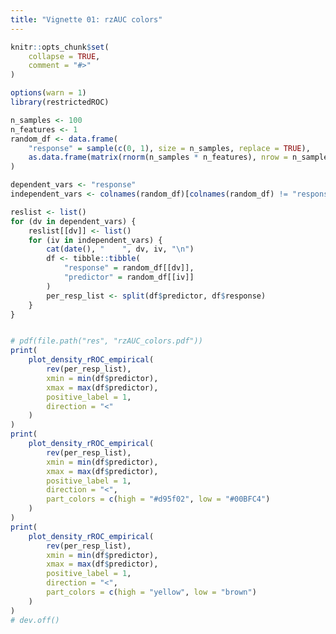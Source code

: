 ```yaml
---
title: "Vignette 01: rzAUC colors"
---
```


```r
knitr::opts_chunk$set(
    collapse = TRUE,
    comment = "#>"
)
```

```r
options(warn = 1)
library(restrictedROC)
```

```r
n_samples <- 100
n_features <- 1
random_df <- data.frame(
    "response" = sample(c(0, 1), size = n_samples, replace = TRUE),
    as.data.frame(matrix(rnorm(n_samples * n_features), nrow = n_samples, ncol = n_features))
)

dependent_vars <- "response"
independent_vars <- colnames(random_df)[colnames(random_df) != "response"]

reslist <- list()
for (dv in dependent_vars) {
    reslist[[dv]] <- list()
    for (iv in independent_vars) {
        cat(date(), "    ", dv, iv, "\n")
        df <- tibble::tibble(
            "response" = random_df[[dv]],
            "predictor" = random_df[[iv]]
        )
        per_resp_list <- split(df$predictor, df$response)
    }
}


# pdf(file.path("res", "rzAUC_colors.pdf"))
print(
    plot_density_rROC_empirical(
        rev(per_resp_list),
        xmin = min(df$predictor),
        xmax = max(df$predictor),
        positive_label = 1,
        direction = "<"
    )
)
print(
    plot_density_rROC_empirical(
        rev(per_resp_list),
        xmin = min(df$predictor),
        xmax = max(df$predictor),
        positive_label = 1,
        direction = "<",
        part_colors = c(high = "#d95f02", low = "#00BFC4")
    )
)
print(
    plot_density_rROC_empirical(
        rev(per_resp_list),
        xmin = min(df$predictor),
        xmax = max(df$predictor),
        positive_label = 1,
        direction = "<",
        part_colors = c(high = "yellow", low = "brown")
    )
)
# dev.off()
```
